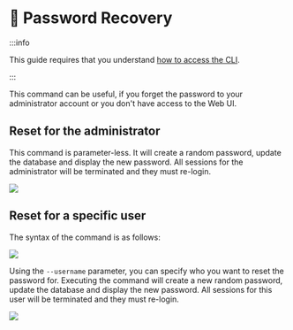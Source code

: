 # 🔑 Password Recovery

:::info

This guide requires that you understand [how to access the CLI](../).

:::

This command can be useful, if you forget the password to your administrator account or you don't have access to the Web UI.

## Reset for the administrator

This command is parameter-less. It will create a random password, update the database and display the new password.
All sessions for the administrator will be terminated and they must re-login.

![](./img/screenshot-cli-owner-reset.png)

## Reset for a specific user

The syntax of the command is as follows:

![](./img/screenshot-cli.png)

Using the ``--username`` parameter, you can specify who you want to reset the password for.
Executing the command will create a new random password, update the database and display the new password.
All sessions for this user will be terminated and they must re-login.

![](./img/screenshot-cli-result.png)